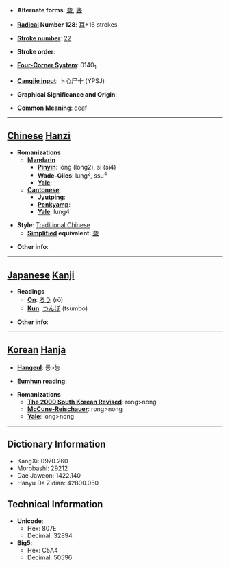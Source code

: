 * '''Alternate forms''': [[聋]], [[聾]]

* '''[[Wiktionary:Chinese radical index| Radical]] Number 128''': [[Wiktionary:Chinese radical index 耳|耳]]+16 strokes

* '''[[Wiktionary:Chinese total strokes index|Stroke number]]''': [[Wiktionary:Chinese total strokes index 22|22]]

* '''Stroke order''': 

* '''[[Wiktionary:Chinese four corner index|Four-Corner System]]''': 0140<sub>1</sub>

* '''[[Wiktionary:Chinese Cangjie index|Cangjie input]]''': 卜心尸十 (YPSJ)

* '''Graphical Significance and Origin''': 

* '''Common Meaning''': deaf

----

== [[Chinese]] [[Hanzi]] ==

* '''Romanizations'''
** '''[[Mandarin]]'''
*** '''[[Pinyin]]''': lóng (long2), sì (si4)
*** '''[[Wade-Giles]]''': lung<sup>2</sup>, ssu<sup>4</sup>
*** '''[[Yale]]''': 
** '''[[Cantonese]]'''
*** '''[[Jyutping]]''':
*** '''[[Penkyamp]]''': 
*** '''[[Yale]]''': lung4

* '''Style''': [[Traditional Chinese]] 
** '''[[Simplified Chinese|Simplified]] equivalent''': [[聋]]

* '''Other info''': 

----

== [[Japanese]] [[Kanji]] ==

* '''Readings'''
** '''[[On]]''': [[ろう]] (rō)
** '''[[Kun]]''': [[つんぼ]] (tsumbo)

* '''Other info''':  

----

== [[Korean]] [[Hanja]] ==

* '''[[Hangeul]]''': 롱>농

* '''[[Eumhun]] reading''': 

* '''Romanizations'''
** '''[[The 2000 South Korean Revised Romanization|The 2000 South Korean Revised]]''': rong>nong
** '''[[McCune-Reischauer]]''': rong>nong
** '''[[Yale]]''': long>nong

----

== Dictionary Information ==

* KangXi: 0970.260
* Morobashi: 29212
* Dae Jaweon: 1422.140
* Hanyu Da Zidian: 42800.050

== Technical Information ==

* '''Unicode''':
** Hex: 807E
** Decimal: 32894
* '''Big5''':
** Hex: C5A4
** Decimal: 50596